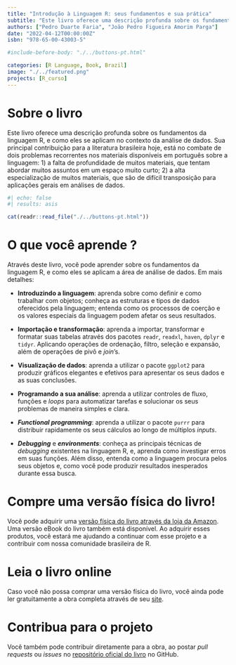 ```yaml
---
title: "Introdução à Linguagem R: seus fundamentos e sua prática"
subtitle: "Este livro oferece uma descrição profunda sobre os fundamentos da linguagem R, e como eles se aplicam no contexto da análise de dados."
authors: ["Pedro Duarte Faria", "João Pedro Figueira Amorim Parga"]
date: "2022-04-12T00:00:00Z"
isbn: "978-65-00-43003-5"

#include-before-body: "./../buttons-pt.html"

categories: [R Language, Book, Brazil]
image: "./../featured.png"
projects: [R_curso]
---
```




# Sobre o livro

Este livro oferece uma descrição profunda sobre os fundamentos da linguagem R, e como eles se aplicam no contexto da análise de dados. Sua principal contribuição para a literatura brasileira hoje, está no combate de dois problemas recorrentes nos materiais disponíveis em português sobre a linguagem: 1) a falta de profundidade de muitos materiais, que tentam abordar muitos assuntos em um espaço muito curto; 2) a alta especialização de muitos materiais, que são de difícil transposição para aplicações gerais em análises de dados.

```r
#| echo: false
#| results: asis

cat(readr::read_file("./../buttons-pt.html"))
```

# O que você aprende ?

Através deste livro, você pode aprender sobre os fundamentos da linguagem R, e como eles se aplicam a área de análise de dados. Em mais detalhes:

- **Introduzindo a linguagem**: aprenda sobre como definir e como trabalhar com objetos; conheça as estruturas e tipos de dados oferecidos pela linguagem; entenda como os processos de coerção e os valores especiais da linguagem podem afetar os seus resultados.

- **Importação e transformação**: aprenda a importar, transformar e formatar suas tabelas através dos pacotes `readr`, `readxl`, `haven`, `dplyr` e `tidyr`. Aplicando operações de ordenação, filtro, seleção e expansão, além de operações de pivô e *join*'s.

- **Visualização de dados**: aprenda a utilizar o pacote `ggplot2` para produzir gráficos elegantes e efetivos para apresentar os seus dados e as suas conclusões.

- **Programando a sua análise**: aprenda a utilizar controles de fluxo, funções e *loops* para automatizar tarefas e solucionar os seus problemas de maneira simples e clara.

- ***Functional programming***: aprenda a utilizar o pacote `purrr` para distribuir rapidamente os seus cálculos ao longo de múltiplos *inputs*.

- ***Debugging*** e ***environments***: conheça as principais técnicas de *debugging* existentes na linguagem R, e, aprenda como investigar erros em suas funções. Além disso, entenda como a linguagem procura pelos seus objetos e, como você pode produzir resultados inesperados durante essa busca.


# Compre uma versão física do livro!

Você pode adquirir uma [versão física do livro através da loja da Amazon](https://amz.run/5UiQ). Uma versão eBook do livro também está disponível. Ao adquirir esses produtos, você estará me ajudando a continuar com esse projeto e a contribuir com nossa comunidade brasileira de R.


# Leia o livro online

Caso você não possa comprar uma versão física do livro, você ainda pode ler gratuitamente a obra completa através de seu [site](https://pedropark99.github.io/Introducao_R/).


# Contribua para o projeto

Você também pode contribuir diretamente para a obra, ao postar *pull requests* ou *issues* no [repositório oficial do livro](https://github.com/pedropark99/Introducao_R) no GitHub.

